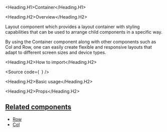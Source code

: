

<Meta of={Stories} />

<Heading.H1>Container</Heading.H1>

<Heading.H2>Overview</Heading.H2>

Layout component which provides a layout container with styling capabilities that can be used to arrange child components in a specific way.

By using the Container component along with other components such as Col and Row,
one can easily create flexible and responsive layouts that adapt to different screen sizes and device types.

<Heading.H2>How to import</Heading.H2>

<Source
  code={`
`}
/>

<Heading.H2>Basic usage</Heading.H2>

<Canvas of={Stories.Base} />

<Heading.H2>Props</Heading.H2>

<ArgTypes of={Stories} />

## [Related components](#related-components)

- [Row](?path=/docs/components-core-layout-fluid-row--docs)
- [Col](?path=/docs/components-core-layout-fluid-col--docs)
